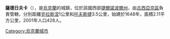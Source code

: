 {{coord|49|16|51|N|26|9|1|E|scale:30000|display=title}}

'''薩德日夫卡'''（{{lang-uk|Саджівка}}），是[[烏克蘭|烏克蘭]]的城鎮，位於該國西部[[捷爾諾波爾州|捷爾諾波爾州]]，由[[古西亞京區|古西亞京區]]負責管轄，分別距離[[克拉斯涅_(古西亞京區)|克拉斯涅]]1公里和[[托夫斯捷_(古西亞京區)|托夫斯捷]]3.5公里，始建於1648年，面積2.11平方公里，2001年人口428人。

{{Ukraine-geo-stub}}
[[Category:烏克蘭城市|Category:烏克蘭城市]]